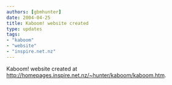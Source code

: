 ```yaml
---
authors: [gbmhunter]
date: 2004-04-25
title: Kaboom! website created
type: updates
tags:
- "kaboom"
- "website"
- "inspire.net.nz"
---
```



Kaboom! website created at <a href="http://homepages.inspire.net.nz/~hunter/kaboom/kaboom.htm">http://homepages.inspire.net.nz/~hunter/kaboom/kaboom.htm</a>.
